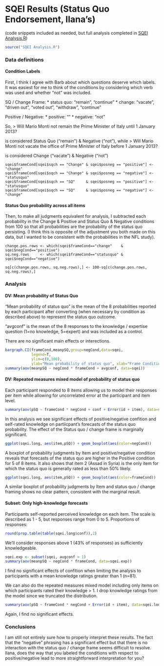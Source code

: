 SQEI Results (Status Quo Endorsement, Ilana's)
========================================================
(code snippets included as needed, but full analysis completed in [SQEI Analysis.R][1])
``` r
source("SQEI Analysis.R")
```

### Data definitions

#### Condition Labels
First, I think I agree with Barb about which questions deserve which labels.  It was easiest for me to think of the conditions by considering which verb was used and whether "not" was included.  

SQ / Change Frame:
* status quo: "remain", "continue"
* change: "vacate", "driven out", "voted out", "withdraw", "continue"

Positive / Negative:
* positive: ""
* negative: "not"

So, 
> Will Mario Monti not remain the Prime Minister of Italy until 1 January 2013?

is considered Status Quo ("remain") & Negative ("not"), while 
> Will Mario Monti not vacate the office of Prime Minister of Italy before 1 January 2013?

is considered Change ("vacate") & Negative ("not")

````
sqei$frameCond[sqei$sqch == "Change" & sqei$posneg == "positive"] <- "change"
sqei$frameCond[sqei$sqch == "Change" & sqei$posneg == "negative"] <- "statusquo"
sqei$frameCond[sqei$sqch == "SQ"     & sqei$posneg == "positive"] <- "statusquo"
sqei$frameCond[sqei$sqch == "SQ"     & sqei$posneg == "negative"] <- "change"
````

#### Status Quo probability across all items
Then, to make all judgments equivalent for analysis, I subtracted each probability in the Change & Positive and Status Quo & Negative conditions from 100 so that all probabilities are the probability of the status quo persisting.  (I think this is opposite of the adjustment you both made on this data, but I wanted to be consistent with the probabilities in the NFL study).  
````
change.pos.rows <- which(sqei$frameCond=="change"    & sqei$negCond=="positive")
sq.neg.rows     <- which(sqei$frameCond=="statusquo" & sqei$negCond=="negative")

sq[c(change.pos.rows, sq.neg.rows),] <- 100-sq[c(change.pos.rows, sq.neg.rows),]
````

### Analysis
#### DV: Mean probability of Status Quo
"Mean probability of status quo" is the mean of the 8 probabilities reported by each participant after converting (when necessary by condition as described above) to represent the status quo outcome.

"avgconf" is the mean of the 8 responses to the knowledge / expertise question (1=no knowledge, 5=expert) and was included as a control.

There are no significant main effects or interections.

````r
bargraph.CI(frameCond,meanpSQ,group=negCond,data=sqei,
            legend=T, 
            ylim=c(0,100), 
            ylab="Mean probability of status quo", xlab="Frame Condition")
summary(aov(meanpSQ ~ negCond * frameCond + avgconf, data=sqei))
````

#### DV: Repeated measures mixed model of probability of status quo
Each participant responded to 8 items allowing us to model their responses per item while allowing for uncorrelated error at the participant and item level.
````r
summary(aov(pSQ ~ frameCond * negCond + conf + Error(id + item), data=sqei.long))
````
In this analysis we see significant effects of positive/negative confition and self-rated knowledge on partiicpant's forecasts of the status quo probability.  The effect of the Status quo / change frame is marginally significant.
````r
ggplot(sqei.long, aes(item,pSQ)) + geom_boxplot(aes(color=negCond))
````
A boxplot of probability judgments by Item and positive/negative condition reveals that forecasts of the status quo are higher in the Positive condition for 5 of 8 items.  It also shows that item 2 (Assad in Syria) is the only item for which the status quo is generally rated as less than 50% likely.
````r
ggplot(sqei.long, aes(item,pSQ)) + geom_boxplot(aes(color=frameCond))
````
A similar boxplot of probability judgments by Item and status quo / change framing shows no clear pattern, consistent with the marginal result.

#### Subset: Only high-knowledge forecasts
Participants self-reported perceived knowledge on each item.  The scale is described as 1 - 5, but responses range from 0 to 5.  Proportions of responses:
````r
round(prop.table(table(sqei.long$conf)),2)
````
We'll consider responses above 1 (43% of responses) as sufficiently knowledgeable.
````r
sqei.exp <- subset(sqei, avgconf > 1)
summary(aov(meanpSQ ~ negCond * frameCond, data=sqei.exp))
````
I find no significant effects of confition when limiting the analysis to participants with a mean knowledge ratings greater than 1 (n=81).

We can also do the repeated measures mixed model including only items on which participants rated their knowledge > 1.  I drop knowledge ratings from the model since we truncated the distribution.
````r
summary(aov(pSQ ~ frameCond * negCond + Error(id + item), data=sqei.long.exp))
````
Again, I find no significant effects.

### Conclusions
I am still not entirely sure how to properly interpret these results.  The fact that the "negative" phrasing has a significant effect but that there is no interaction with the status quo / change frame seems difficult to resolve.  Ilana, does the way that you labeled the conditions with respect to positive/negative lead to more straightforward interpretation for you?


[1]: https://github.com/swiftsam/research/blob/master/SQEI%20Analysis.R 